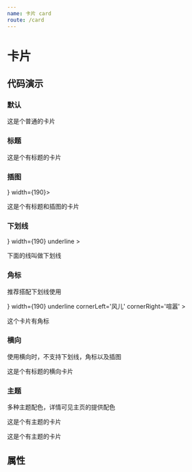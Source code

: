 ```yaml
---
name: 卡片 card
route: /card
---
```




# 卡片

## 代码演示

### 默认

<Playground>
  <Card width={140}>
    <p>这是个普通的卡片</p>
  </Card>
</Playground>

### 标题

<Playground>
  <Card title='标题'>
    <p>这是个有标题的卡片</p>
  </Card>
</Playground>

### 插图

<Playground>
  <Card title='标题' img={<img src='http://47.98.138.195:3000/100x100/rect/ffffff' />} width={190}>
    <p>这是个有标题和插图的卡片</p>
  </Card>
</Playground>

### 下划线

<Playground>
  <Card 
    title='标题' 
    img={<img src='http://47.98.138.195:3000/100x100/rect/ffffff' />} 
    width={190} 
    underline
  >
    <p>下面的线叫做下划线</p>
  </Card>
</Playground>

### 角标

推荐搭配下划线使用

<Playground>
  <Card 
    title='标题' 
    img={<img src='http://47.98.138.195:3000/100x100/rect/ffffff' />} 
    width={190}
    underline
    cornerLeft='风儿'
    cornerRight='喧嚣'
  >
    <p>这个卡片有角标</p>
  </Card>
</Playground>

### 横向

使用横向时，不支持下划线，角标以及插图

<Playground>
  <Card 
    title='标题' 
    type='row'
    underline
  >
    <p>这是个有标题的横向卡片</p>
  </Card>
</Playground>

### 主题

多种主题配色，详情可见主页的提供配色 

<Playground>
  <Card title='梅红' theme='meihong' width={200}>
    <p>这是个有主题的卡片</p>
  </Card>
  <Card title='暮云灰' theme='muyun' width={200}>
    <p>这是个有主题的卡片</p>
  </Card>
</Playground>

## 属性

<PropsTable of={Card} />

